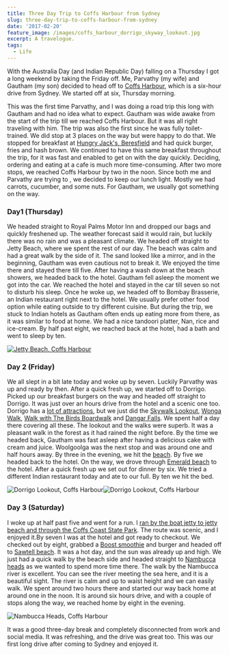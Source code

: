```yaml
---
title: Three Day Trip to Coffs Harbour from Sydney
slug: three-day-trip-to-coffs-harbour-from-sydney
date: '2017-02-20'
feature_image: /images/coffs_harbour_dorrigo_skyway_lookout.jpg
excerpt: A travelogue.
tags:
  - Life
---
```

With the Australia Day (and Indian Republic Day) falling on a Thursday I got a long weekend by taking the Friday off. Me, Parvathy (my wife) and Gautham (my son) decided to head off to [Coffs Harbour](https://goo.gl/maps/Tb4awz6cx6H2), which is a six-hour drive from Sydney. We started off at six, Thursday morning.

This was the first time Parvathy, and I was doing a road trip this long with Gautham and had no idea what to expect. Gautham was wide awake from the start of the trip till we reached Coffs Harbour. But it was all right traveling with him. The trip was also the first since he was fully toilet-trained. We did stop at 3 places on the way but were happy to do that. We stopped for breakfast at [Hungry Jack's, Beresfield](https://goo.gl/maps/H72Loz9zofk) and had quick burger, fries and hash brown. We continued to have this same breakfast throughout the trip, for it was fast and enabled to get on with the day quickly. Deciding, ordering and eating at a cafe is much more time-consuming. After two more stops, we reached Coffs Harbour by two in the noon. Since both me and Parvathy are trying to <BlogLink
  href="/blog/how-i-lost-13-kilos-in-one-and-half-months"
  title="How I Lost 13 Kilos in One and Half Months"
  description="Read this interesting blog post"
  authorImage="/images/logo-512x512-24.png"
  authorName="Rahul Nath"
  authorTitle="Rahul Pulikkot Nath"
  featureImage="/images/weigth_Before-and-After.jpg"
/>, we decided to keep our lunch light. Mostly we had carrots, cucumber, and some nuts. For Gautham, we usually got something on the way.

### Day1 (Thursday)

We headed straight to Royal Palms Motor Inn and dropped our bags and quickly freshened up. The weather forecast said it would rain, but luckily there was no rain and was a pleasant climate. We headed off straight to Jetty Beach, where we spent the rest of our day. The beach was calm and had a great walk by the side of it. The sand looked like a mirror, and in the beginning, Gautham was even cautious not to break it. We enjoyed the time there and stayed there till five. After having a wash down at the beach showers, we headed back to the hotel. Gautham fell asleep the moment we got into the car. We reached the hotel and stayed in the car till seven so not to disturb his sleep. Once he woke up, we headed off to Bombay Brasserie, an Indian restaurant right next to the hotel. We usually prefer other food option while eating outside to try different cuisine. But during the trip, we stuck to Indian hotels as Gautham often ends up eating more from there, as it was similar to food at home. We had a nice tandoori platter, Nan, rice and ice-cream. By half past eight, we reached back at the hotel, had a bath and went to sleep by ten.

[![Jetty Beach, Coffs Harbour](/images/coffs_harbour_jetty_beach_toys.jpg)](https://500px.com/photo/197577329/jetty-beach-by-rahul-nath)

### Day 2 (Friday)

We all slept in a bit late today and woke up by seven. Luckily Parvathy was up and ready by then. After a quick fresh up, we started off to Dorrigo. Picked up our breakfast burgers on the way and headed off straight to Dorrigo. It was just over an hours drive from the hotel and a scenic one too. Dorrigo has a [lot of attractions](http://www.visitnsw.com/destinations/north-coast/coffs-harbour-area/dorrigo/attractions?&), but we just did the [Skywalk Lookout](http://www.visitnsw.com/destinations/north-coast/coffs-harbour-area/dorrigo/attractions/skywalk-lookout), [Wonga Walk](http://www.visitnsw.com/destinations/north-coast/coffs-harbour-area/dorrigo/attractions/wonga-walk), [Walk with The Birds Boardwalk](http://www.visitnsw.com/destinations/north-coast/coffs-harbour-area/dorrigo/attractions/walk-the-birds-boardwalk) and [Dangar Falls](http://www.visitnsw.com/destinations/north-coast/coffs-harbour-area/dorrigo/attractions/dangar-falls). We spent half a day there covering all these. The lookout and the walks were superb. It was a pleasant walk in the forest as it had rained the night before. By the time we headed back, Gautham was fast asleep after having a delicious cake with cream and juice. Woolgoolga was the next stop and was around one and half hours away. By three in the evening, we hit the [beach](https://goo.gl/maps/1fBYqWHDnyC2). By five we headed back to the hotel. On the way, we drove through [Emerald beach](https://goo.gl/maps/Pm7jh9nJRCM2) to the hotel. After a quick fresh up we set out for dinner by six. We tried a different Indian restaurant today and ate to our full. By ten we hit the bed.

![Dorrigo Lookout, Coffs Harbour](/images/coffs_harbour_dorrigo_skyway_lookout.jpg)![Dorrigo Lookout, Coffs Harbour](/images/coffs_harbout_dorrigo_lookout.jpg)

### Day 3 (Saturday)

I woke up at half past five and went for a run. I [ran by the boat jetty to jetty beach and through the Coffs Coast State Park](https://www.runtastic.com/en/users/4b76cfab-734e-1658-b5e4-600759a3b066/sport-sessions/588ba8d079a46318f38e5d10). The route was scenic, and I enjoyed it.By seven I was at the hotel and got ready to checkout. We checked out by eight, grabbed a [Boost smoothie](http://www.boostjuice.com.au/products) and burger and headed off to [Sawtell beach](https://goo.gl/maps/P9e9sx5eib62). It was a hot day, and the sun was already up and high. We just had a quick walk by the beach side and headed straight to [Nambucca heads](http://www.visitnsw.com/destinations/north-coast/coffs-harbour-area/nambucca-heads) as we wanted to spend more time there. The walk by the Nambucca river is excellent. You can see the river meeting the sea here, and it is a beautiful sight. The river is calm and up to waist height and we can easily walk. We spent around two hours there and started our way back home at around one in the noon. It is around six hours drive, and with a couple of stops along the way, we reached home by eight in the evening.

![Nambucca Heads, Coffs Harbour](/images/coffs_harbour_nambucca_heads.jpg)

It was a good three-day break and completely disconnected from work and social media. It was refreshing, and the drive was great too. This was our first long drive after coming to Sydney and enjoyed it.
